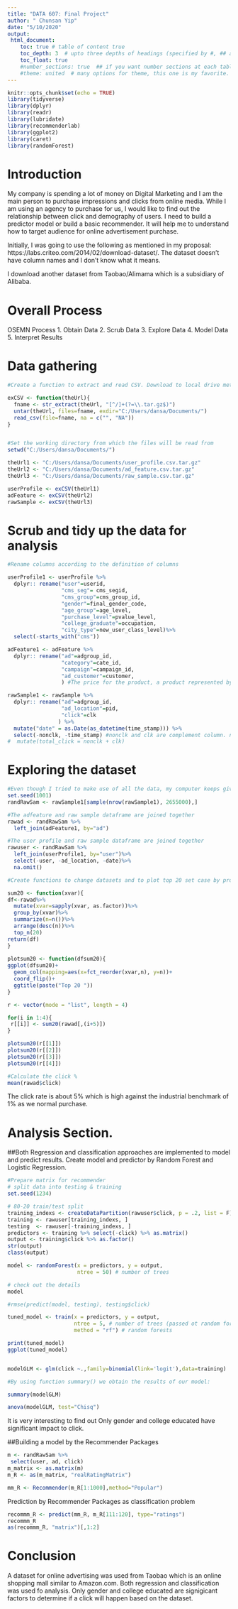 ---
title: "DATA 607: Final Project"
author: " Chunsan Yip"
date: "5/10/2020"
output:
 html_document:
    toc: true # table of content true
    toc_depth: 3  # upto three depths of headings (specified by #, ## and ###)
    toc_float: true
    #number_sections: true  ## if you want number sections at each table header
    #theme: united  # many options for theme, this one is my favorite.
---

```{r setup, include=FALSE}
knitr::opts_chunk$set(echo = TRUE)
library(tidyverse)
library(dplyr)
library(readr)
library(lubridate)
library(recommenderlab)
library(ggplot2)
library(caret)
library(randomForest)
```

# Introduction
My company is spending a lot of money on Digital Marketing and I am the main person to purchase impressions and clicks from online media. While I am using an agency to purchase for us, I would like to find out the relationship between click and demography of users. I need to build a predictor model or build a basic recommender. It will help me to understand how to target audience for online advertisement purchase.

Initially, I was going to use the following as mentioned in my proposal:
https://labs.criteo.com/2014/02/download-dataset/. The dataset doesn't have column names and I don't know what it means.

I download another dataset from Taobao/Alimama which is a subsidiary of Alibaba. 

# Overall Process
OSEMN Process
1. Obtain Data
2. Scrub Data
3. Explore Data
4. Model Data
5. Interpret Results

# Data gathering
```{r Gather data, message=FALSE}
#Create a function to extract and read CSV. Download to local drive method.

exCSV <- function(theUrl){
  fname <- str_extract(theUrl, "[^/]+(?=\\.tar.gz$)")
  untar(theUrl, files=fname, exdir="C:/Users/dansa/Documents/")
  read_csv(file=fname, na = c("", "NA"))
}


#Set the working directory from which the files will be read from
setwd("C:/Users/dansa/Documents/")

theUrl1 <- "C:/Users/dansa/Documents/user_profile.csv.tar.gz"
theUrl2 <- "C:/Users/dansa/Documents/ad_feature.csv.tar.gz"
theUrl3 <- "C:/Users/dansa/Documents/raw_sample.csv.tar.gz"

userProfile <- exCSV(theUrl1)
adFeature <- exCSV(theUrl2)
rawSample <- exCSV(theUrl3)
```

# Scrub and tidy up the data for analysis
```{r}
#Rename columns according to the definition of columns

userProfile1 <- userProfile %>%
  dplyr:: rename("user"=userid,        
                 "cms_seg"= cms_segid,
                 "cms_group"=cms_group_id, 
                 "gender"=final_gender_code,
                 "age_group"=age_level,
                 "purchase_level"=pvalue_level,
                 "college_graduate"=occupation,
                 "city_type"=new_user_class_level)%>%
  select(-starts_with("cms"))

adFeature1 <- adFeature %>%
  dplyr:: rename("ad"=adgroup_id,        
                 "category"=cate_id,
                 "campaign"=campaign_id, 
                 "ad_customer"=customer,
                 ) #The price for the product, a product represented by an ad, a product belongs to a cateogry and a brand

rawSample1 <- rawSample %>%
  dplyr:: rename("ad"=adgroup_id,        
                 "ad_location"=pid,
                 "click"=clk
                ) %>%
  mutate("date" = as.Date(as_datetime(time_stamp))) %>%
  select(-nonclk, -time_stamp) #nonclk and clk are complement column. nonclk is removed.#The price for the product, a product represented by an ad, a product belongs to a cateogry and a brand
#  mutate(total_click = nonclk + clk) 
```

# Exploring the dataset
```{r}
#Even though I tried to make use of all the data, my computer keeps giving me error message on file size. I decides to scale down the dataset by just pick up one tenth of the data. 
set.seed(1001)
randRawSam <- rawSample1[sample(nrow(rawSample1), 2655000),] 

#The adfeature and raw sample dataframe are joined together
rawad <- randRawSam %>%
  left_join(adFeature1, by="ad")

#The user profile and raw sample dataframe are joined together
rawuser <- randRawSam %>%
  left_join(userProfile1, by="user")%>%
  select(-user, -ad_location, -date)%>%
  na.omit()

```

```{r}
#Create functions to change datasets and to plot top 20 set case by product category, brand, campaign and ad customer

sum20 <- function(xvar){ 
df<-rawad%>%
  mutate(xvar=sapply(xvar, as.factor))%>%
  group_by(xvar)%>%
  summarize(n=n())%>%
  arrange(desc(n))%>%
  top_n(20)
return(df)
}
  
plotsum20 <- function(dfsum20){
ggplot(dfsum20)+
  geom_col(mapping=aes(x=fct_reorder(xvar,n), y=n))+
  coord_flip()+
  ggtitle(paste("Top 20 "))
}

r <- vector(mode = "list", length = 4)

for(i in 1:4){
 r[[i]] <- sum20(rawad[,(i+5)])
}

plotsum20(r[[1]])
plotsum20(r[[2]])
plotsum20(r[[3]])
plotsum20(r[[4]])

#Calculate the click %
mean(rawad$click)
```
The click rate is about 5% which is high against the industrial benchmark of 1% as we normal purchase.



# Analysis Section. 
##Both Regression and classification approaches are implemented to model and predict results. 
Create model and predictor by Random Forest and Logistic Regression. 
```{r}
#Prepare matrix for recommender
# split data into testing & training
set.seed(1234)

# 80-20 train/test split 
training_indexs <- createDataPartition(rawuser$click, p = .2, list = F)
training <- rawuser[training_indexs, ]
testing  <- rawuser[-training_indexs, ]
predictors <- training %>% select(-click) %>% as.matrix()
output <- training$click %>% as.factor()
str(output)
class(output)

model <- randomForest(x = predictors, y = output,
                      ntree = 50) # number of trees

# check out the details
model

#rmse(predict(model, testing), testing$click)

tuned_model <- train(x = predictors, y = output,
                     ntree = 5, # number of trees (passed ot random forest)
                     method = "rf") # random forests

print(tuned_model)
ggplot(tuned_model)


modelGLM <- glm(click ~.,family=binomial(link='logit'),data=training)

#By using function summary() we obtain the results of our model:

summary(modelGLM)

anova(modelGLM, test="Chisq")
```
It is very interesting to find out Only gender and college educated have significant impact to click.


##Building a model by the Recommender Packages
```{r}
m <- randRawSam %>%
 select(user, ad, click)
m_matrix <- as.matrix(m)
m_R <- as(m_matrix, "realRatingMatrix")

mm_R <- Recommender(m_R[1:1000],method="Popular")
```

Prediction by Recommender Packages as classification problem 
```{r}
recommm_R <- predict(mm_R, m_R[111:120], type="ratings")
recommm_R
as(recommm_R, "matrix")[,1:2]
```

# Conclusion
A dataset for online advertising was used from Taobao which is an online shopping mall similar to Amazon.com. Both regression and classification was used fo analysis. Only gender and college educated are signigicant factors to determine if a click will happen based on the dataset.
